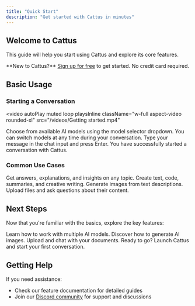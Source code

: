 ```yaml
---
title: "Quick Start"
description: "Get started with Cattus in minutes"
---
```



## Welcome to Cattus

This guide will help you start using Cattus and explore its core features.

<Note>
**New to Cattus?** <a href={SIGNUP_URL}>Sign up for free</a> to get started. No credit card required.
</Note>

## Basic Usage

### Starting a Conversation

<video
  autoPlay
  muted
  loop
  playsInline
  className="w-full aspect-video rounded-xl"
  src="/videos/Getting started.mp4"
>
</video>

<Steps>
  <Step title="Select Your Model">
    Choose from available AI models using the model selector dropdown. You can switch models at any time during your conversation.
  </Step>

  <Step title="Type your message">
    Type your message in the chat input and press Enter.
  </Step>

  <Step title="Congratulations!">
    You have successfully started a conversation with Cattus.
  </Step>
</Steps>

### Common Use Cases

<CardGroup cols={2}>
  <Card title="Ask Questions" icon="circle-question">
    Get answers, explanations, and insights on any topic.
  </Card>
  <Card title="Generate Content" icon="pen-to-square">
    Create text, code, summaries, and creative writing.
  </Card>
  <Card title="Create Images" icon="palette">
    Generate images from text descriptions.
  </Card>
  <Card title="Analyze Documents" icon="file-magnifying-glass">
    Upload files and ask questions about their content.
  </Card>
</CardGroup>

## Next Steps

Now that you're familiar with the basics, explore the key features:

<CardGroup cols={3}>
  <Card
    title="Multi-Model Selection"
    icon="brain"
    href="en/features/models"
  >
    Learn how to work with multiple AI models.
  </Card>
  <Card
    title="Image Generation"
    icon="image"
    href="en/features/image-generation"
  >
    Discover how to generate AI images.
  </Card>
  <Card
    title="File Upload"
    icon="file-arrow-up"
    href="en/features/file-upload"
  >
    Upload and chat with your documents.
  </Card>
</CardGroup>

<CardGroup cols={1}>
  <Card
    title="Start Chatting Now"
    icon="comments"
    href={APP_URL}
  >
    Ready to go? Launch Cattus and start your first conversation.
  </Card>
</CardGroup>

## Getting Help

If you need assistance:
- Check our feature documentation for detailed guides
- Join our <a href={DISCORD_URL}>Discord community</a> for support and discussions
